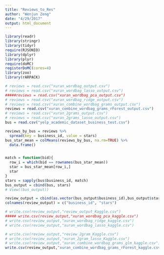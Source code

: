 ```yaml
---
title: "Reviews_to_Res"
author: "Wenjun Zeng"
date: "4/29/2017"
output: html_document
---
```


```r
library(readr)
library(stringr)
library(tidyr)
require(RJSONIO)
library(dplyr)
library(plyr)
require(doMC)
registerDoMC(cores=4)
library(zoo)
library(rARPACK)
```
```r
# reviews = read.csv("xuran_wordbag_output.csv")
# reviews = read.csv("xuran_wordbag_lasso_output.csv")
#####reviews = read.csv("xuran_wordbag_pca_output.csv")
# reviews = read.csv("xuran_wordbag_ridge_output.csv")
# reviews = read.csv("xuran_combine_wordbag_grams_output.csv")
reviews = read.csv("xuran_combine_wordbag_grams_rForest_output.csv")
# reviews = read.csv("xuran_2grams_output.csv")
# reviews = read.csv("xuran_2grams_lasso_output.csv")
bus = read.csv("yelp_academic_dataset_business_test.csv")
```

```r
reviews_by_bus = reviews %>% 
  spread(key = business_id, value = stars)
bus_star_mean = colMeans(reviews_by_bus, na.rm=TRUE) %>% 
  data.frame()


match = function(bid){
  row_i = which(bid == rownames(bus_star_mean))
  star = bus_star_mean[row_i,]
  star
}
stars = sapply(bus$business_id, match)
bus_output = cbind(bus, stars)
# View((bus_output))

review_output = cbind(as.vector(bus_output$business_id),bus_output$stars)
colnames(review_output) = c("business_id", "stars")

# write.csv(review_output,"review_output_Kaggle.csv")
##### write.csv(review_output,"xuran_wordbag_pca_kaggle.csv")
# write.csv(review_output,"xuran_wordbag_ridge_kaggle.csv")
# write.csv(review_output,"xuran_wordbag_lasso_kaggle.csv")

# write.csv(review_output,"review_2gram_Kaggle.csv")
# write.csv(review_output,"xuran_2gram_lasso_Kaggle.csv")
# write.csv(review_output,"xuran_combine_wordbag_grams_glm_kaggle.csv")
write.csv(review_output,"xuran_combine_wordbag_grams_rForest_kaggle.csv")
```